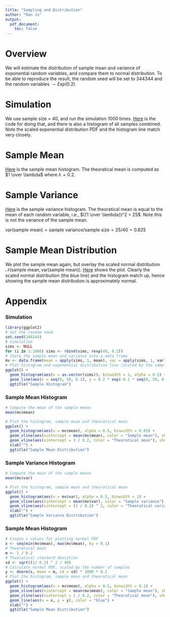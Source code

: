 ```yaml
---
title: "Sampling and Distribution"
author: "Ran Ju"
output:
  pdf_document:
    toc: false
---
```

# Overview
We will estimate the distribution of sample mean and variance of exponential random variables, and compare them to normal distribution.  To be able to reproduce the result, the random seed will be set to 344344 and the random variables $\sim Exp(0.2)$.

# Simulation
We use sample size = 40, and run the simulation 1000 times.  [Here](#sim) is the code for doing that, and there is also a histogram of all samples combined.  Note the scaled exponential distribution PDF and the histogram line match very closely.

# Sample Mean
[Here](#smh) is the sample mean histogram.  The theoratical mean is computed as $1 \over \lambda$ where $\lambda = 0.2$.

# Sample Variance
[Here](#svh) is the sample variance histogram.  The theoratical mean is equal to the mean of each random variable, i.e., $({1 \over \lambda})^2 = 25$.  Note this is not the variance of the sample mean.

$\text{var(sample mean)} = \text{sample variance} / \text{sample size} = 25 / 40 = 0.625$

# Sample Mean Distribution
We plot the sample mean again, but overlay the scaled normal distribution $\mathcal{N}(\text{sample mean}, \text{var(sample mean)})$.  [Here](#smh2) shows the plot.  Clearly the scaled normal distribution (the blue line) and the histogram match up, hence showing the sample mean distribution is approximately normal. 

# Appendix
### Simulation {#sim}
```r
library(ggplot2)
# Set the random seed
set.seed(344344)
# Simulation
sims <- NULL
for (i in 1:1000) sims <- rbind(sims, rexp(40, 0.2))
# Store the sample mean and variance into a data frame
mv <- data.frame(mean = apply(sims, 1, mean), var = apply(sims, 1, var))
# Plot histogram and exponential distribution line (scaled by the sample size)
ggplot() +
  geom_histogram(aes(x = as.vector(sims)), binwidth = 1, alpha = 0.5) +
  geom_line(aes(x = seq(0, 50, 0.1), y = 0.2 * exp(-0.2 * seq(0, 50, 0.1)) * 40000), color = "#FF0000") +
  ggtitle("Sample Histogram")
```

### Sample Mean Histogram {#smh}
```r
# Compute the mean of the sample means
mean(mv$mean)
```
```r
# Plot the histogram, sample mean and theoratical mean
ggplot() + 
  geom_histogram(aes(x = mv$mean), alpha = 0.5, binwidth = 0.05) + 
  geom_vline(aes(xintercept = mean(mv$mean), color = "Sample mean"), show_guide = T) + 
  geom_vline(aes(xintercept = 1 / 0.2, color = "Theoratical mean"), show_guide = T) +
  xlab("") +
  ggtitle("Sample Mean Distribution")
```

### Sample Variance Histogram {#svh}
```r
# Compute the mean of the sample means
mean(mv$var)
```
```r
# Plot the histogram, sample mean and theoratical mean
ggplot() + 
  geom_histogram(aes(x = mv$var), alpha = 0.5, binwidth = 1) + 
  geom_vline(aes(xintercept = mean(mv$var), color = "Sample variance"), show_guide = T) + 
  geom_vline(aes(xintercept = (1 / 0.2) ^ 2, color = "Theoratical variance"), show_guide = T) +
  xlab("") +
  ggtitle("Sample Variance Distribution")
```

### Sample Mean Histogram {#smh2}
```r
# Create x values for plotting normal PDF
x <- seq(min(mv$mean), max(mv$mean), by = 0.1)
# Theoratical mean
m <- 1 / 0.2
# Theoratical standard deviation
sd <- sqrt((1/ 0.2) ^ 2 / 40)
# Calculate normal PDF, scaled by the number of samples
y <- dnorm(x, mean = m, sd = sd) * 1000 * 0.1
# Plot the histogram, sample mean and theoratical mean
ggplot() + 
  geom_histogram(aes(x = mv$mean), alpha = 0.5, binwidth = 0.1) + 
  geom_vline(aes(xintercept = mean(mv$mean), color = "Sample mean"), show_guide = T) + 
  geom_vline(aes(xintercept = 1 / 0.2, color = "Theoratical mean"), show_guide = T) +
  geom_line(aes(x = x, y = y), color = "blue") +
  xlab("") +
  ggtitle("Sample Mean Distribution")
```